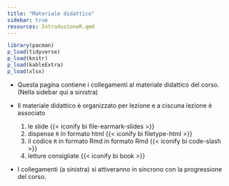 ```yaml
---
title: "Materiale didattico"
sidebar: true
resources: IntroduzioneR.qmd
---
```



```r
library(pacman)
p_load(tidyverse)
p_load(knitr)
p_load(kableExtra)
p_load(xlsx)
```

::: {.home}

- Questa pagina contiene i collegamenti al materiale didattico del corso. (Nella sidebar qui a sinistra)

- Il materiale didattico è organizzato per lezione e a ciscuna lezione è associato
  1. [le slide]{.high} {{< iconify bi file-earmark-slides >}}
  2. [dispense `R` in formato html]{.high} {{< iconify bi filetype-html >}}
  3. [il codice `R` in formato Rmd]{.high} in formato Rmd {{< iconify bi code-slash >}}
  4. [letture consigliate]{.high} {{< iconify bi book >}}

- I collegamenti (a sinistra) si attiveranno in sincrono con la progressione del corso.


:::



